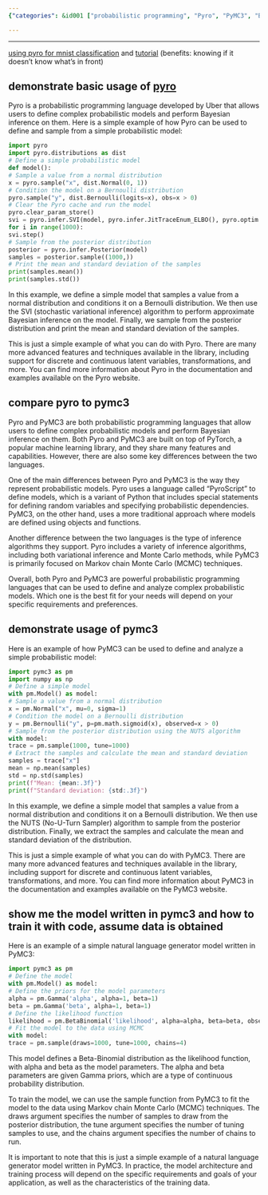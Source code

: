 ```yaml
---
{"categories": &id001 ["probabilistic programming", "Pyro", "PyMC3", "Beta-Binomial likelihoods", "MCMC techniques", "Gamma priors", "model creation"], "category": "Probabilistic Programming", "date": "2022-12-18 19:35:17", "description": "Pyro and PyMC3 are programming languages designed for probabilistic programming. PyMC3, in particular, utilizes Beta-Binomial likelihoods, Markov Chain Monte Carlo (MCMC) techniques, and Gamma priors for creating models, sampling data, and calculating statistics.", "tags": *id001, "title": "pyro and pymc3 basics"}

---
```


------

[using pyro for mnist classification](https://github.com/paraschopra/bayesian-neural-network-mnist) and [tutorial](https://towardsdatascience.com/making-your-neural-network-say-i-dont-know-bayesian-nns-using-pyro-and-pytorch-b1c24e6ab8cd) (benefits: knowing if it doesn't know what's in front)

## demonstrate basic usage of [pyro](http://pyro.ai/examples/intro_long.html)

Pyro is a probabilistic programming language developed by Uber that allows users to define complex probabilistic models and perform Bayesian inference on them. Here is a simple example of how Pyro can be used to define and sample from a simple probabilistic model:

```python
import pyro
import pyro.distributions as dist
# Define a simple probabilistic model
def model():
# Sample a value from a normal distribution
x = pyro.sample("x", dist.Normal(0, 1))
# Condition the model on a Bernoulli distribution
pyro.sample("y", dist.Bernoulli(logits=x), obs=x > 0)
# Clear the Pyro cache and run the model
pyro.clear_param_store()
svi = pyro.infer.SVI(model, pyro.infer.JitTraceEnum_ELBO(), pyro.optim.Adam({"lr": 0.01}))
for i in range(1000):
svi.step()
# Sample from the posterior distribution
posterior = pyro.infer.Posterior(model)
samples = posterior.sample((1000,))
# Print the mean and standard deviation of the samples
print(samples.mean())
print(samples.std())

```

In this example, we define a simple model that samples a value from a normal distribution and conditions it on a Bernoulli distribution. We then use the SVI (stochastic variational inference) algorithm to perform approximate Bayesian inference on the model. Finally, we sample from the posterior distribution and print the mean and standard deviation of the samples.

This is just a simple example of what you can do with Pyro. There are many more advanced features and techniques available in the library, including support for discrete and continuous latent variables, transformations, and more. You can find more information about Pyro in the documentation and examples available on the Pyro website.

## compare pyro to pymc3

Pyro and PyMC3 are both probabilistic programming languages that allow users to define complex probabilistic models and perform Bayesian inference on them. Both Pyro and PyMC3 are built on top of PyTorch, a popular machine learning library, and they share many features and capabilities. However, there are also some key differences between the two languages.

One of the main differences between Pyro and PyMC3 is the way they represent probabilistic models. Pyro uses a language called "PyroScript" to define models, which is a variant of Python that includes special statements for defining random variables and specifying probabilistic dependencies. PyMC3, on the other hand, uses a more traditional approach where models are defined using objects and functions.

Another difference between the two languages is the type of inference algorithms they support. Pyro includes a variety of inference algorithms, including both variational inference and Monte Carlo methods, while PyMC3 is primarily focused on Markov chain Monte Carlo (MCMC) techniques.

Overall, both Pyro and PyMC3 are powerful probabilistic programming languages that can be used to define and analyze complex probabilistic models. Which one is the best fit for your needs will depend on your specific requirements and preferences.

## demonstrate usage of pymc3

Here is an example of how PyMC3 can be used to define and analyze a simple probabilistic model:

```python
import pymc3 as pm
import numpy as np
# Define a simple model
with pm.Model() as model:
# Sample a value from a normal distribution
x = pm.Normal("x", mu=0, sigma=1)
# Condition the model on a Bernoulli distribution
y = pm.Bernoulli("y", p=pm.math.sigmoid(x), observed=x > 0)
# Sample from the posterior distribution using the NUTS algorithm
with model:
trace = pm.sample(1000, tune=1000)
# Extract the samples and calculate the mean and standard deviation
samples = trace["x"]
mean = np.mean(samples)
std = np.std(samples)
print(f"Mean: {mean:.3f}")
print(f"Standard deviation: {std:.3f}")

```

In this example, we define a simple model that samples a value from a normal distribution and conditions it on a Bernoulli distribution. We then use the NUTS (No-U-Turn Sampler) algorithm to sample from the posterior distribution. Finally, we extract the samples and calculate the mean and standard deviation of the distribution.

This is just a simple example of what you can do with PyMC3. There are many more advanced features and techniques available in the library, including support for discrete and continuous latent variables, transformations, and more. You can find more information about PyMC3 in the documentation and examples available on the PyMC3 website.

## show me the model written in pymc3 and how to train it with code, assume data is obtained

Here is an example of a simple natural language generator model written in PyMC3:

```python
import pymc3 as pm
# Define the model
with pm.Model() as model:
# Define the priors for the model parameters
alpha = pm.Gamma('alpha', alpha=1, beta=1)
beta = pm.Gamma('beta', alpha=1, beta=1)
# Define the likelihood function
likelihood = pm.BetaBinomial('likelihood', alpha=alpha, beta=beta, observed=data)
# Fit the model to the data using MCMC
with model:
trace = pm.sample(draws=1000, tune=1000, chains=4)

```

This model defines a Beta-Binomial distribution as the likelihood function, with alpha and beta as the model parameters. The alpha and beta parameters are given Gamma priors, which are a type of continuous probability distribution.

To train the model, we can use the sample function from PyMC3 to fit the model to the data using Markov chain Monte Carlo (MCMC) techniques. The draws argument specifies the number of samples to draw from the posterior distribution, the tune argument specifies the number of tuning samples to use, and the chains argument specifies the number of chains to run.

It is important to note that this is just a simple example of a natural language generator model written in PyMC3. In practice, the model architecture and training process will depend on the specific requirements and goals of your application, as well as the characteristics of the training data.

